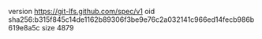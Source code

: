 version https://git-lfs.github.com/spec/v1
oid sha256:b315f845c14de1162b89306f3be9e76c2a032141c966ed14fecb986b619e8a5c
size 4879
